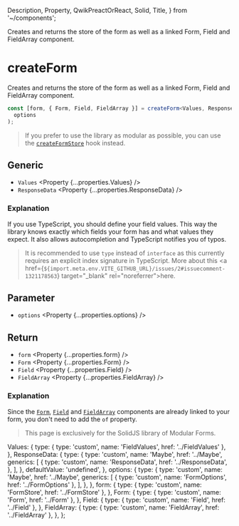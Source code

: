   Description,
  Property,
  QwikPreactOrReact,
  Solid,
  Title,
} from '~/components';

<Title>createForm</Title>
<Description>
  Creates and returns the store of the form as well as a linked Form, Field and
  FieldArray component.
</Description>

# createForm

<Solid block>

Creates and returns the store of the form as well as a linked Form, Field and FieldArray component.

```ts
const [form, { Form, Field, FieldArray }] = createForm<Values, ResponseData>(
  options
);
```

> If you prefer to use the library as modular as possible, you can use the <A href="../createFormStore">`createFormStore`</A> hook instead.

## Generic

- `Values` <Property {...properties.Values} />
- `ResponseData` <Property {...properties.ResponseData} />

### Explanation

If you use TypeScript, you should define your field values. This way the library knows exactly which fields your form has and what values they expect. It also allows autocompletion and TypeScript notifies you of typos.

> It is recommended to use `type` instead of `interface` as this currently requires an explicit index signature in TypeScript. More about this <a href={`${import.meta.env.VITE_GITHUB_URL}/issues/2#issuecomment-1321178563`} target="\_blank" rel="noreferrer">here</a>.

## Parameter

- `options` <Property {...properties.options} />

## Return

- `form` <Property {...properties.form} />
- `Form` <Property {...properties.Form} />
- `Field` <Property {...properties.Field} />
- `FieldArray` <Property {...properties.FieldArray} />

### Explanation

Since the <A href="../Form">`Form`</A>, <A href="../Form">`Field`</A> and <A href="../Form">`FieldArray`</A> components are already linked to your form, you don't need to add the `of` property.

</Solid>

<QwikPreactOrReact block>

<HttpStatusCode code={404} />

> This page is exclusively for the SolidJS library of Modular Forms.

</QwikPreactOrReact>

  Values: {
    type: { type: 'custom', name: 'FieldValues', href: '../FieldValues' },
  },
  ResponseData: {
    type: {
      type: 'custom',
      name: 'Maybe',
      href: '../Maybe',
      generics: [
        {
          type: 'custom',
          name: 'ResponseData',
          href: '../ResponseData',
        },
      ],
    },
    defaultValue: 'undefined',
  },
  options: {
    type: {
      type: 'custom',
      name: 'Maybe',
      href: '../Maybe',
      generics: [
        { type: 'custom', name: 'FormOptions', href: '../FormOptions' },
      ],
    },
  },
  form: {
    type: { type: 'custom', name: 'FormStore', href: '../FormStore' },
  },
  Form: {
    type: { type: 'custom', name: 'Form', href: '../Form' },
  },
  Field: {
    type: { type: 'custom', name: 'Field', href: '../Field' },
  },
  FieldArray: {
    type: { type: 'custom', name: 'FieldArray', href: '../FieldArray' },
  },
};

